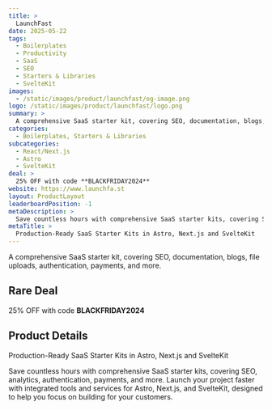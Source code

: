```yaml
---
title: >
  LaunchFast
date: 2025-05-22
tags:
  - Boilerplates
  - Productivity
  - SaaS
  - SEO
  - Starters & Libraries
  - SvelteKit
images:
  - /static/images/product/launchfast/og-image.png
logo: /static/images/product/launchfast/logo.png
summary: >
  A comprehensive SaaS starter kit, covering SEO, documentation, blogs, file uploads, authentication, payments, and more.
categories:
  - Boilerplates, Starters & Libraries
subcategories:
  - React/Next.js
  - Astro
  - SvelteKit
deal: >
  25% OFF with code **BLACKFRIDAY2024**
website: https://www.launchfa.st
layout: ProductLayout
leaderboardPosition: -1
metaDescription: >
  Save countless hours with comprehensive SaaS starter kits, covering SEO, analytics, authentication, payments, and more. Launch your project faster with integrated tools and services for Astro, Next.js, and SvelteKit, designed to help you focus on building for your customers.
metaTitle: >
  Production-Ready SaaS Starter Kits in Astro, Next.js and SvelteKit
---
```

A comprehensive SaaS starter kit, covering SEO, documentation, blogs, file uploads, authentication, payments, and more.

## Rare Deal

25% OFF with code **BLACKFRIDAY2024**

## Product Details

Production-Ready SaaS Starter Kits in Astro, Next.js and SvelteKit

Save countless hours with comprehensive SaaS starter kits, covering SEO, analytics, authentication, payments, and more. Launch your project faster with integrated tools and services for Astro, Next.js, and SvelteKit, designed to help you focus on building for your customers.
